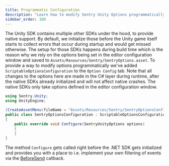 ```yaml
---
title: Programmatic Configuration
description: "Learn how to modify Sentry Unity Options programmatically."
sidebar_order: 100
---
```


The Unity SDK contains multiple other SDKs under the hood, to provide native support. By default, we initialize those before the Unity game itself starts to collect errors that occur during startup and would get missed otherwise. The setup for those SDKs happens during build time which is the reason why we rely on the options being set in the editor configuration window and saved to `Assets/Resources/Sentry/SentryOptions.asset`. To provide a way to modify options programmatically we've added `ScriptableOptionsConfiguration` to the `Option Config` tab. Note that all changes to the options here are made in the C# layer during runtime, after the native SDKs already initialized and will not affect native crashes. The native SDKs only take options defined in the editor configuration window.

```csharp
using Sentry.Unity;
using UnityEngine;

[CreateAssetMenu(fileName = "Assets/Resources/Sentry/SentryOptionsConfiguration", menuName = "Sentry/SentryOptionsConfiguration", order = 999)]
public class SentryOptionsConfiguration : ScriptableOptionsConfiguration
{
    public override void Configure(SentryUnityOptions options)
    {
    }
}
```

The method `Configure` gets called right before the .NET SDK gets initialized and provides you with a place to i.e. implement your own filtering of events via the [BeforeSend](/platforms/unity/configuration/filtering/#using-platformidentifier-namebefore-send-) callback.
